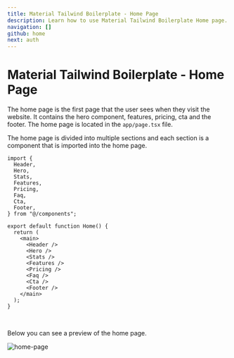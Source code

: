 ```yaml
---
title: Material Tailwind Boilerplate - Home Page
description: Learn how to use Material Tailwind Boilerplate Home page.
navigation: []
github: home
next: auth
---
```


# Material Tailwind Boilerplate - Home Page

The home page is the first page that the user sees when they visit the website. It contains the hero component, features, pricing, cta and the footer. The home page is located in the <Code>app/page.tsx</Code> file.

The home page is divided into multiple sections and each section is a component that is imported into the home page.

```tsx
import {
  Header,
  Hero,
  Stats,
  Features,
  Pricing,
  Faq,
  Cta,
  Footer,
} from "@/components";

export default function Home() {
  return (
    <main>
      <Header />
      <Hero />
      <Stats />
      <Features />
      <Pricing />
      <Faq />
      <Cta />
      <Footer />
    </main>
  );
}
```

<br />

Below you can see a preview of the home page.

<Image src="/boilerplate/home-page.png" alt="home-page" width={1280} height={1280} className="border border-gray-200 w-full h-auto rounded-lg" />